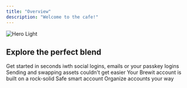 ```yaml
---
title: "Overview"
description: "Welcome to the cafe!"
---
```


<img
  src="/images/user.png"
  alt="Hero Light"
/>

## Explore the perfect blend

<CardGroup cols="2">
  <Card title="One-click Onboarding" icon="hand-pointer" iconType="duotone" href="/users/onboarding">
    Get started in seconds iwth social logins, emails or your passkey logins
  </Card>
  <Card title="Swift Transactions" icon="arrow-right-arrow-left" iconType="duotone" href="/users/transactions">
    Sending and swapping assets couldn't get easier
  </Card>
  <Card title="Built In Security" icon="shield-check" iconType="duotone" href="/users/security">
    Your Brewit account is built on a rock-solid Safe smart account
  </Card>
  <Card title="Smart Accounts Management" icon="user-group" iconType="duotone" href="/users/accounts">
    Organize accounts your way
  </Card>
</CardGroup>
